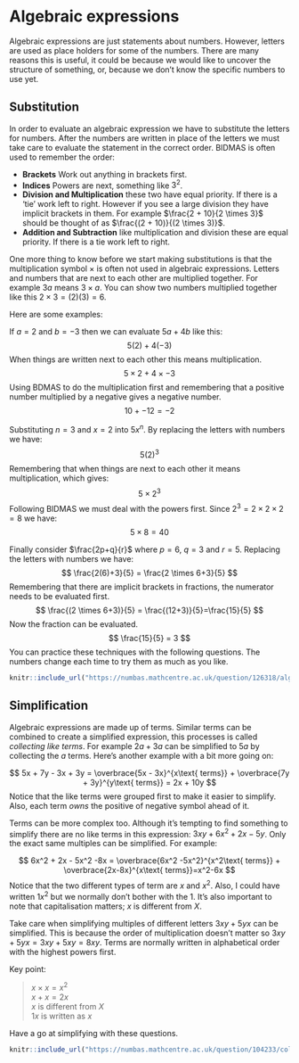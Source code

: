 # Algebraic expressions

Algebraic expressions are just statements about numbers. However, letters are used as place holders for some of the numbers. There are many reasons this is useful, it could be because we would like to uncover the structure of something, or, because we don't know the specific numbers to use yet.

## Substitution 

In order to evaluate an algebraic expression we have to substitute the letters for numbers. After the numbers are written in place of the letters we must take care to evaluate the statement in the correct order. BIDMAS is often used to remember the order:

- **Brackets** Work out anything in brackets first.
- **Indices** Powers are next, something like $3^2$.
- **Division and Multiplication** these two have equal priority. If there is a 'tie' work left to right. However if you see a large division they have implicit brackets in them. For example $\frac{2 + 10}{2 \times 3}$ should be thought of as $\frac{(2 + 10)}{(2 \times 3)}$.
- **Addition and Subtraction** like multiplication and division these are equal priority. If there is a tie work left to right.

One more thing to know before we start making substitutions is that the multiplication symbol $\times$ is often not used in algebraic expressions. Letters and numbers that are next to each other are multiplied together. For example $3a$ means $3 \times a$. You can show two numbers multiplied together like this $2 \times 3 = (2)(3) = 6$.

Here are some examples:

If $a=2$ and $b=-3$ then we can evaluate $5a + 4b$ like this:
$$
5(2) + 4(-3)
$$
When things are written next to each other this means multiplication.
$$
5\times 2 + 4 \times -3
$$
Using BDMAS to do the multiplication first and remembering that a positive number multiplied by a negative gives a negative number.
$$
10 +- 12 = -2
$$

Substituting $n = 3$ and $x = 2$ into $5x^n$. By replacing the letters with numbers we have:
$$
5(2)^3
$$
Remembering that when things are next to each other it means multiplication, which gives:
$$
5 \times 2^3
$$
Following BIDMAS we must deal with the powers first. Since $2^3 = 2 \times 2 \times 2 = 8$ we have:
$$
5 \times 8 = 40
$$

Finally consider $\frac{2p+q}{r}$ where $p=6$, $q=3$ and $r=5$. Replacing the letters with numbers we have:
$$
\frac{2(6)+3}{5} = \frac{2 \times 6+3}{5}
$$
Remembering that there are implicit brackets in fractions, the numerator needs to be evaluated first. 
$$
\frac{(2 \times 6+3)}{5} = \frac{(12+3)}{5}=\frac{15}{5}
$$
Now the fraction can be evaluated.
$$
\frac{15}{5} = 3
$$
You can practice these techniques with the following questions. The numbers change each time to try them as much as you like.

```r
knitr::include_url("https://numbas.mathcentre.ac.uk/question/126318/algebra-substitution/embed/?token=83a5d483-0d29-43d9-9569-f3b4d04ca26e", height="800px")
```

## Simplification

Algebraic expressions are made up of terms. Similar terms can be combined to create a simplified expression, this processes is called *collecting like terms*. For example $2a + 3a$ can be simplified to $5a$ by collecting the $a$ terms. Here's another example with a bit more going on:

$$
5x + 7y - 3x + 3y = \overbrace{5x - 3x}^{x\text{ terms}} + \overbrace{7y + 3y}^{y\text{ terms}} = 2x + 10y
$$
Notice that the like terms were grouped first to make it easier to simplify. Also, each term *owns* the positive of negative symbol ahead of it.

Terms can be more complex too. Although it's tempting to find something to simplify there are no like terms in this expression: $3xy + 6x^2 + 2x - 5y$. Only the exact same multiples can be simplified. For example:

$$
6x^2 + 2x - 5x^2 -8x = \overbrace{6x^2 -5x^2}^{x^2\text{ terms}} + \overbrace{2x-8x}^{x\text{ terms}}=x^2-6x
$$
Notice that the two different types of term are $x$ and $x^2$. Also, I could have written $1x^2$ but we normally don't bother with the $1$. It's also important to note that capitalisation matters; $x$ is different from $X$.

Take care when simplifying multiples of different letters $3xy + 5yx$ can be simplified. This is because the order of multiplication doesn't matter so $3xy + 5yx = 3xy + 5xy = 8xy$. Terms are normally written in alphabetical order with the highest powers first. 

Key point:

> | $x \times x = x^2$
> | $x + x = 2x$
> | $x$ is different from $X$
> | $1x$ is written as $x$

Have a go at simplifying with these questions.

```r
knitr::include_url("https://numbas.mathcentre.ac.uk/question/104233/collect-like-terms/embed/?token=e5fdc25c-98a0-4df2-9a2f-45cc8a15b5f4", height="800px")
```
